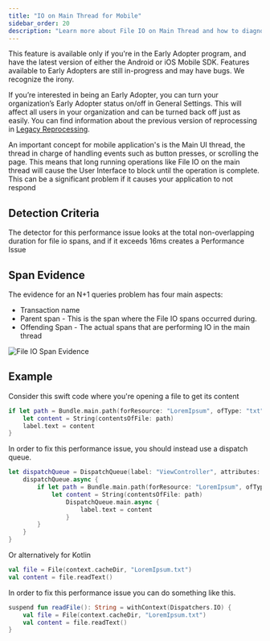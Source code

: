 ```yaml
---
title: "IO on Main Thread for Mobile"
sidebar_order: 20
description: "Learn more about File IO on Main Thread and how to diagnose and fix these issues."
---
```


<Note>

This feature is available only if you're in the Early Adopter program, and have the latest version of either the Android or iOS Mobile SDK. Features available to Early Adopters are still in-progress and may have bugs. We recognize the irony.

If you’re interested in being an Early Adopter, you can turn your organization’s Early Adopter status on/off in General Settings. This will affect all users in your organization and can be turned back off just as easily. You can find information about the previous version of reprocessing in [Legacy Reprocessing](#legacy-reprocessing).

</Note>

An important concept for mobile application's is the Main UI thread, the thread in charge of handling events such as button presses, or scrolling the page. This means that long running operations like File IO on the main thread will cause the User Interface to block until the operation is complete. This can be a significant problem if it causes your application to not respond

## Detection Criteria

The detector for this performance issue looks at the total non-overlapping duration for file io spans, and if it exceeds 16ms creates a Performance Issue

## Span Evidence

The evidence for an N+1 queries problem has four main aspects:

- Transaction name
- Parent span - This is the span where the File IO spans occurred during.
- Offending Span - The actual spans that are performing IO in the main thread

![File IO Span Evidence](file-io.png)

## Example

Consider this swift code where you're opening a file to get its content

```swift
if let path = Bundle.main.path(forResource: "LoremIpsum", ofType: "txt") {
    let content = String(contentsOfFile: path)
    label.text = content
}
```

In order to fix this performance issue, you should instead use a dispatch queue.

```swift
let dispatchQueue = DispatchQueue(label: "ViewController", attributes: .concurrent) {
    dispatchQueue.async {
        if let path = Bundle.main.path(forResource: "LoremIpsum", ofType: "txt") {
            let content = String(contentsOfFile: path)
                DispatchQueue.main.async {
                    label.text = content
                }
        }
    }
}
```

Or alternatively for Kotlin

```kotlin
val file = File(context.cacheDir, "LoremIpsum.txt")
val content = file.readText()
```

In order to fix this performance issue you can do something like this.

```kotlin
suspend fun readFile(): String = withContext(Dispatchers.IO) {
    val file = File(context.cacheDir, "LoremIpsum.txt")
    val content = file.readText()
}
```
